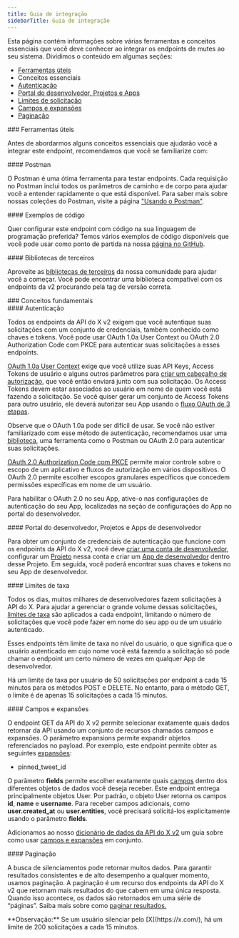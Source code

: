 ```yaml
---
title: Guia de integração
sidebarTitle: Guia de integração
---
```



Esta página contém informações sobre várias ferramentas e conceitos essenciais que você deve conhecer ao integrar os endpoints de mutes ao seu sistema. Dividimos o conteúdo em algumas seções:

- [Ferramentas úteis](#helpful)
- Conceitos essenciais
- [Autenticação](#authentication)
- [Portal do desenvolvedor, Projetos e Apps](#portal)
- [Limites de solicitação](#limits)
- [Campos e expansões](#fields)
- [Paginação](#pagination)

<div id="helpful-tools">
  ### Ferramentas úteis
</div>

Antes de abordarmos alguns conceitos essenciais que ajudarão você a integrar este endpoint, recomendamos que você se familiarize com:

<div id="postman">
  #### Postman
</div>

O Postman é uma ótima ferramenta para testar endpoints. Cada requisição no Postman inclui todos os parâmetros de caminho e de corpo para ajudar você a entender rapidamente o que está disponível. Para saber mais sobre nossas coleções do Postman, visite a página ["Usando o Postman"](/pt-BR/tutorials/postman-getting-started). 

<div id="code-samples">
  #### Exemplos de código
</div>

Quer configurar este endpoint com código na sua linguagem de programação preferida? Temos vários exemplos de código disponíveis que você pode usar como ponto de partida na nossa [página no GitHub](https://github.com/xdevplatform/Twitter-API-v2-sample-code).

<div id="third-party-libraries">
  #### Bibliotecas de terceiros
</div>

Aproveite as [bibliotecas de terceiros](/pt-BR/x-api/tools-and-libraries/overview) da nossa comunidade para ajudar você a começar. Você pode encontrar uma biblioteca compatível com os endpoints da v2 procurando pela tag de versão correta.

<div id="key-concepts">
  ### Conceitos fundamentais
</div>

<div id="authentication">
  #### Autenticação
</div>

Todos os endpoints da API do X v2 exigem que você autentique suas solicitações com um conjunto de credenciais, também conhecido como chaves e tokens. Você pode usar OAuth 1.0a User Context ou OAuth 2.0 Authorization Code com PKCE para autenticar suas solicitações a esses endpoints.

[OAuth 1.0a User Context](/pt-BR/resources/fundamentals/authentication) exige que você utilize suas API Keys, Access Tokens de usuário e alguns outros parâmetros para [criar um cabeçalho de autorização](/pt-BR/resources/fundamentals/authentication#authorizing-a-request), que você então enviará junto com sua solicitação. Os Access Tokens devem estar associados ao usuário em nome de quem você está fazendo a solicitação. Se você quiser gerar um conjunto de Access Tokens para outro usuário, ele deverá autorizar seu App usando o [fluxo OAuth de 3 etapas](https://developer-staging.x.com/resources/fundamentals/authentication/obtaining-user-access-tokens).

Observe que o OAuth 1.0a pode ser difícil de usar. Se você não estiver familiarizado com esse método de autenticação, recomendamos usar uma [biblioteca](/pt-BR/x-api/tools-and-libraries/overview), uma ferramenta como o Postman ou OAuth 2.0 para autenticar suas solicitações.

[OAuth 2.0 Authorization Code com PKCE](/pt-BR/resources/fundamentals/authentication#oauth-2-0-authorization-code-flow-with-pkce-2) permite maior controle sobre o escopo de um aplicativo e fluxos de autorização em vários dispositivos. O OAuth 2.0 permite escolher escopos granulares específicos que concedem permissões específicas em nome de um usuário.

Para habilitar o OAuth 2.0 no seu App, ative-o nas configurações de autenticação do seu App, localizadas na seção de configurações do App no portal do desenvolvedor.

<div id="developer-portal-projects-and-developer-apps">
  #### Portal do desenvolvedor, Projetos e Apps de desenvolvedor
</div>

Para obter um conjunto de credenciais de autenticação que funcione com os endpoints da API do X v2, você deve [criar uma conta de desenvolvedor](https://developer.x.com/en/portal/petition/essential/basic-info), configurar um [Projeto](/pt-BR/resources/fundamentals/projects) nessa conta e criar um [App de desenvolvedor](/pt-BR/resources/fundamentals/developer-apps) dentro desse Projeto. Em seguida, você poderá encontrar suas chaves e tokens no seu App de desenvolvedor.
 

<div id="rate-limits">
  #### Limites de taxa
</div>

Todos os dias, muitos milhares de desenvolvedores fazem solicitações à API do X. Para ajudar a gerenciar o grande volume dessas solicitações, [limites de taxa](/pt-BR/x-api/fundamentals/rate-limits) são aplicados a cada endpoint, limitando o número de solicitações que você pode fazer em nome do seu app ou de um usuário autenticado.

Esses endpoints têm limite de taxa no nível do usuário, o que significa que o usuário autenticado em cujo nome você está fazendo a solicitação só pode chamar o endpoint um certo número de vezes em qualquer App de desenvolvedor.

Há um limite de taxa por usuário de 50 solicitações por endpoint a cada 15 minutos para os métodos POST e DELETE. No entanto, para o método GET, o limite é de apenas 15 solicitações a cada 15 minutos.
 

<div id="fields-and-expansions">
  #### Campos e expansões
</div>

O endpoint GET da API do X v2 permite selecionar exatamente quais dados retornar da API usando um conjunto de recursos chamados campos e expansões. O parâmetro expansions permite expandir objetos referenciados no payload. Por exemplo, este endpoint permite obter as seguintes [expansões](/pt-BR/x-api/fundamentals/expansions):

- pinned\_tweet\_id

O parâmetro **fields** permite escolher exatamente quais [campos](/pt-BR/x-api/fundamentals/fields) dentro dos diferentes objetos de dados você deseja receber. Este endpoint entrega principalmente objetos User. Por padrão, o objeto User retorna os campos **id**, **name** e **username**. Para receber campos adicionais, como **user.created\_at** ou **user.entities**, você precisará solicitá-los explicitamente usando o parâmetro **fields**.

Adicionamos ao nosso [dicionário de dados da API do X v2](/pt-BR/x-api/fundamentals/data-dictionary) um guia sobre como usar [campos e expansões](/pt-BR/x-api/fundamentals/data-dictionary#how-to-use-fields-and-expansions) em conjunto.

<div id="pagination">
  #### Paginação
</div>

A busca de silenciamentos pode retornar muitos dados. Para garantir resultados consistentes e de alto desempenho a qualquer momento, usamos paginação. A paginação é um recurso dos endpoints da API do X v2 que retornam mais resultados do que cabem em uma única resposta. Quando isso acontece, os dados são retornados em uma série de “páginas”. Saiba mais sobre como [paginar resultados.](/pt-BR/x-api/fundamentals/pagination)

<Note>
  **Observação:** Se um usuário silenciar pelo [X](https://x.com/), há um limite de 200 solicitações a cada 15 minutos.
</Note>